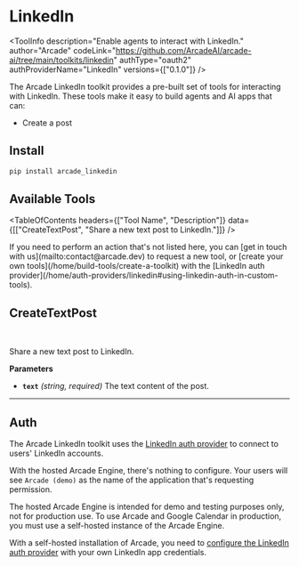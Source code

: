 # LinkedIn


<ToolInfo
  description="Enable agents to interact with LinkedIn."
  author="Arcade"
  codeLink="https://github.com/ArcadeAI/arcade-ai/tree/main/toolkits/linkedin"
  authType="oauth2"
  authProviderName="LinkedIn"
  versions={["0.1.0"]}
/>

<Badges repo="arcadeai/arcade_linkedin" />

The Arcade LinkedIn toolkit provides a pre-built set of tools for interacting with LinkedIn. These tools make it easy to build agents and AI apps that can:

- Create a post

## Install

```bash
pip install arcade_linkedin
```

## Available Tools

<TableOfContents
  headers={["Tool Name", "Description"]}
  data={[["CreateTextPost", "Share a new text post to LinkedIn."]]}
/>

<Tip>
  If you need to perform an action that's not listed here, you can [get in touch
  with us](mailto:contact@arcade.dev) to request a new tool, or [create your
  own tools](/home/build-tools/create-a-toolkit) with the [LinkedIn auth
  provider](/home/auth-providers/linkedin#using-linkedin-auth-in-custom-tools).
</Tip>

## CreateTextPost

<br />
<TabbedCodeBlock
  tabs={[
    {
      label: "Call the Tool with User Authorization",
      content: {
        Python: [
          "/examples/integrations/toolkits/linkedin/create_text_post_example_call_tool.py",
        ],
        JavaScript: ["/examples/integrations/toolkits/linkedin/create_text_post_example_call_tool.js"],
      },
    },
    {
      label: "Execute the Tool with OpenAI",
      content: {
        Python: [
          "/examples/integrations/toolkits/linkedin/create_text_post_example_llm_oai.py",
        ],
        JavaScript: ["/examples/integrations/toolkits/linkedin/create_text_post_example_llm_oai.js"],
      },
    },
  ]}
/>

Share a new text post to LinkedIn.

**Parameters**

- **`text`** _(string, required)_ The text content of the post.

---

## Auth

The Arcade LinkedIn toolkit uses the [LinkedIn auth provider](/home/auth-providers/linkedin) to connect to users' LinkedIn accounts.

With the hosted Arcade Engine, there's nothing to configure. Your users will see `Arcade (demo)` as the name of the application that's requesting permission.

<Warning type="warning" emoji="⚠️">
  The hosted Arcade Engine is intended for demo and testing purposes only, not
  for production use. To use Arcade and Google Calendar in production, you
  must use a self-hosted instance of the Arcade Engine.
</Warning>

With a self-hosted installation of Arcade, you need to [configure the LinkedIn auth provider](/home/auth-providers/linkedin#configuring-linkedin-auth) with your own LinkedIn app credentials.
